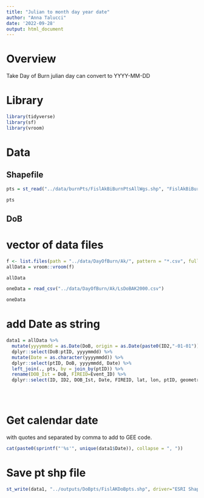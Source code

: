 ```yaml
---
title: "Julian to month day year date"
author: "Anna Talucci"
date: '2022-09-28'
output: html_document
---
```


# Overview
Take Day of Burn julian day can convert to YYYY-MM-DD


# Library
```r
library(tidyverse)
library(sf)
library(vroom)
```


# Data
## Shapefile

```r
pts = st_read("../data/burnPts/FislAkBiBurnPtsAllWgs.shp", "FislAkBiBurnPtsAllWgs")
```
```r
pts
```
## DoB
# vector of data files

```r
f <- list.files(path = "../data/DayOfBurn/Ak/", pattern = "*.csv", full.names = TRUE)
allData = vroom::vroom(f)
```

```r
allData
```

```r
oneData = read_csv("../data/DayOfBurn/Ak/LsDoBAK2000.csv")
```

```r
oneData
```
# add Date as string
```r
data1 = allData %>% 
  mutate(yyyymmdd = as.Date(DoB, origin = as.Date(paste0(ID2,"-01-01")))) %>%
  dplyr::select(DoB:ptID, yyyymmdd) %>%
  mutate(Date = as.character(yyyymmdd)) %>% 
  dplyr::select(ptID, DoB, yyyymmdd, Date) %>%
  left_join(., pts, by = join_by(ptID)) %>%
  rename(DOB_Ist = DoB, FIREID=Event_ID) %>%
  dplyr::select(ID, ID2, DOB_Ist, Date, FIREID, lat, lon, ptID, geometry) 





```

# Get calendar date
with quotes and separated by comma to add to GEE code.

```r
cat(paste0(sprintf("'%s'", unique(data1$Date)), collapse = ", "))
```

# Save pt shp file
```r
st_write(data1, "../outputs/DoBpts/FislAKDoBpts.shp", driver="ESRI Shapefile")
```